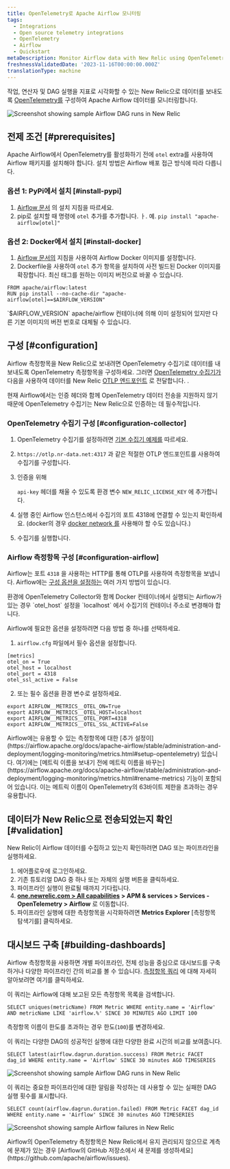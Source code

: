 ```yaml
---
title: OpenTelemetry로 Apache Airflow 모니터링
tags:
  - Integrations
  - Open source telemetry integrations
  - OpenTelemetry
  - Airflow
  - Quickstart
metaDescription: Monitor Airflow data with New Relic using OpenTelemetry.
freshnessValidatedDate: '2023-11-16T00:00:00.000Z'
translationType: machine
---
```




작업, 연산자 및 DAG 실행을 지표로 시각화할 수 있는 New Relic으로 데이터를 보내도록 [OpenTelemetry를](https://airflow.apache.org/docs/apache-airflow/stable/administration-and-deployment/logging-monitoring/metrics.html#setup-opentelemetry) 구성하여 Apache Airflow 데이터를 모니터링합니다.

<img
  title="Screenshot showing sample Airflow DAG runs in New Relic"
  alt="Screenshot showing sample Airflow DAG runs in New Relic"
  src={opentelemetryAirflow01}
/>

## 전제 조건 [#prerequisites]

Apache Airflow에서 OpenTelemetry를 활성화하기 전에 `otel` extra를 사용하여 Airflow 패키지를 설치해야 합니다. 설치 방법은 Airflow 배포 접근 방식에 따라 다릅니다.

### 옵션 1: PyPi에서 설치 [#install-pypi]

1. [Airflow 문서](https://airflow.apache.org/docs/apache-airflow/stable/installation/installing-from-pypi.html) 의 설치 지침을 따르세요.
2. pip로 설치할 때 명령에 `otel` 추가를 추가합니다. ㅏ. 예. `pip install "apache-airflow[otel]"`

### 옵션 2: Docker에서 설치 [#install-docker]

1. [Airflow 문서의](https://airflow.apache.org/docs/docker-stack/index.html) 지침을 사용하여 Airflow Docker 이미지를 설정합니다.
2. Dockerfile을 사용하여 `otel` 추가 항목을 설치하여 사전 빌드된 Docker 이미지를 확장합니다. 최신 태그를 원하는 이미지 버전으로 바꿀 수 있습니다.

```
FROM apache/airflow:latest
RUN pip install --no-cache-dir "apache-airflow[otel]==$AIRFLOW_VERSION"
```

<Callout variant="tip">
  `$AIRFLOW_VERSION` apache/airflow 컨테이너에 의해 이미 설정되어 있지만 다른 기본 이미지의 버전 번호로 대체될 수 있습니다.
</Callout>

## 구성 [#configuration]

Airflow 측정항목을 New Relic으로 보내려면 OpenTelemetry 수집기로 데이터를 내보내도록 OpenTelemetry 측정항목을 구성하세요. 그러면 [OpenTelemetry 수집기가](/docs/more-integrations/open-source-telemetry-integrations/opentelemetry/collector/opentelemetry-collector-intro/) 다음을 사용하여 데이터를 New Relic [OTLP 엔드포인트](/docs/more-integrations/open-source-telemetry-integrations/opentelemetry/opentelemetry-setup/#note-endpoints) 로 전달합니다. <InlinePopover type="licenseKey"/>.

<Callout variant="important">
  현재 Airflow에서는 인증 헤더와 함께 OpenTelemetry 데이터 전송을 지원하지 않기 때문에 OpenTelemetry 수집기는 New Relic으로 인증하는 데 필수적입니다.
</Callout>

### OpenTelemetry 수집기 구성 [#configuration-collector]

1. OpenTelemetry 수집기를 설정하려면 [기본 수집기 예제를](/docs/more-integrations/open-source-telemetry-integrations/opentelemetry/collector/opentelemetry-collector-basic/) 따르세요.

2. `https://otlp.nr-data.net:4317` 과 같은 적절한 OTLP 엔드포인트를 사용하여 수집기를 구성합니다.

3. 인증을 위해

   <InlinePopover type="licenseKey"/>

   `api-key` 헤더를 채울 수 있도록 환경 변수 `NEW_RELIC_LICENSE_KEY` 에 추가합니다.

4. 실행 중인 Airflow 인스턴스에서 수집기의 포트 4318에 연결할 수 있는지 확인하세요. (docker의 경우 [docker network 를](https://docs.docker.com/network/) 사용해야 할 수도 있습니다.)

5. 수집기를 실행합니다.

### Airflow 측정항목 구성 [#configuration-airflow]

Airflow는 포트 `4318` 을 사용하는 HTTP를 통해 OTLP를 사용하여 측정항목을 보냅니다. Airflow에는 [구성 옵션을 설정하는](https://airflow.apache.org/docs/apache-airflow/stable/howto/set-config.html) 여러 가지 방법이 있습니다.

<Callout variant="important">
  환경에 OpenTelemetry Collector와 함께 Docker 컨테이너에서 실행되는 Airflow가 있는 경우 `otel_host` 설정을 `localhost` 에서 수집기의 컨테이너 주소로 변경해야 합니다.
</Callout>

Airflow에 필요한 옵션을 설정하려면 다음 방법 중 하나를 선택하세요.

1. `airflow.cfg` 파일에서 필수 옵션을 설정합니다.

```
[metrics]
otel_on = True
otel_host = localhost
otel_port = 4318
otel_ssl_active = False
```

2. 또는 필수 옵션을 환경 변수로 설정하세요.

```
export AIRFLOW__METRICS__OTEL_ON=True
export AIRFLOW__METRICS__OTEL_HOST=localhost
export AIRFLOW__METRICS__OTEL_PORT=4318
export AIRFLOW__METRICS__OTEL_SSL_ACTIVE=False
```

<Callout variant="tip">
  Airflow에는 유용할 수 있는 측정항목에 대한 [추가 설정이](https://airflow.apache.org/docs/apache-airflow/stable/administration-and-deployment/logging-monitoring/metrics.html#setup-opentelemetry) 있습니다. 여기에는 [메트릭 이름을 보내기 전에 메트릭 이름을 바꾸는](https://airflow.apache.org/docs/apache-airflow/stable/administration-and-deployment/logging-monitoring/metrics.html#rename-metrics) 기능이 포함되어 있습니다. 이는 메트릭 이름이 OpenTelemetry의 63바이트 제한을 초과하는 경우 유용합니다.
</Callout>

## 데이터가 New Relic으로 전송되었는지 확인 [#validation]

New Relic이 Airflow 데이터를 수집하고 있는지 확인하려면 DAG 또는 파이프라인을 실행하세요.

1. 에어플로우에 로그인하세요.
2. 기존 튜토리얼 DAG 중 하나 또는 자체의 실행 버튼을 클릭하세요.
3. 파이프라인 실행이 완료될 때까지 기다립니다.
4. **[one.newrelic.com > All capabilities](https://one.newrelic.com/all-capabilities) > APM & services > Services - OpenTelemetry > Airflow** 로 이동합니다.
5. 파이프라인 실행에 대한 측정항목을 시각화하려면 **Metrics Explorer** \[측정항목 탐색기를] 클릭하세요.

## 대시보드 구축 [#building-dashboards]

Airflow 측정항목을 사용하면 개별 파이프라인, 전체 성능을 중심으로 대시보드를 구축하거나 다양한 파이프라인 간의 비교를 볼 수 있습니다. [측정항목 쿼리](/docs/data-apis/understand-data/metric-data/query-metric-data-type/) 에 대해 자세히 알아보려면 여기를 클릭하세요.

이 쿼리는 Airflow에 대해 보고된 모든 측정항목 목록을 검색합니다.

```
SELECT uniques(metricName) FROM Metric WHERE entity.name = 'Airflow' AND metricName LIKE 'airflow.%' SINCE 30 MINUTES AGO LIMIT 100
```

측정항목 이름이 한도를 초과하는 경우 한도(`100`)를 변경하세요.

이 쿼리는 다양한 DAG의 성공적인 실행에 대한 다양한 완료 시간의 비교를 보여줍니다.

```
SELECT latest(airflow.dagrun.duration.success) FROM Metric FACET dag_id WHERE entity.name = 'Airflow' SINCE 30 minutes AGO TIMESERIES
```

<img
  title="Screenshot showing sample Airflow DAG runs in New Relic"
  alt="Screenshot showing sample Airflow DAG runs in New Relic"
  src={opentelemetryAirflow01}
/>

이 쿼리는 중요한 파이프라인에 대한 알림을 작성하는 데 사용할 수 있는 실패한 DAG 실행 횟수를 표시합니다.

```
SELECT count(airflow.dagrun.duration.failed) FROM Metric FACET dag_id WHERE entity.name = 'Airflow' SINCE 30 minutes AGO TIMESERIES
```

<img
  title="Screenshot showing sample Airflow failures in New Relic"
  alt="Screenshot showing sample Airflow failures in New Relic"
  src={opentelemetryAirflow02}
/>

<Callout variant="important">
  Airflow의 OpenTelemetry 측정항목은 New Relic에서 유지 관리되지 않으므로 계측에 문제가 있는 경우 [Airflow의 GitHub 저장소에서 새 문제를 생성하세요](https://github.com/apache/airflow/issues).
</Callout>

<InstallFeedback/>